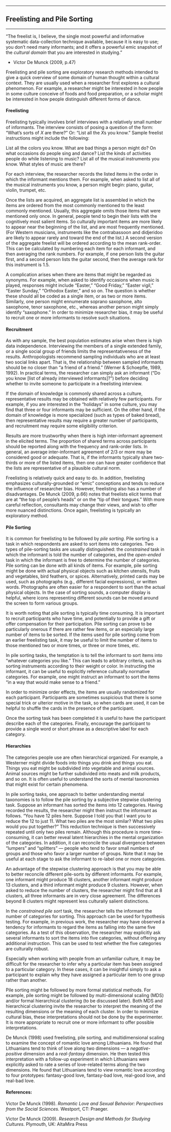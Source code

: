 


------------------------------------------------------------------------

## Freelisting and Pile Sorting

------------------------------------------------------------------------



"The freelist is, I believe, the single most powerful and
informative systematic data-collection technique available,
because it is easy to use; you don't need many informants; and it
offers a powerful emic snapshot of the *cultural domain* that you
are interested in studying."

- Victor De Munck (2009, p.47)

Freelisting and pile sorting are exploratory research methods
intended to give a quick overview of some domain of human thought
within a cultural context. They are usually used when a researcher
first explores a cultural phenomenon. For example, a researcher
might be interested in how people in some culture conceive of foods
and food preparation, or a scholar might be interested in how people
distinguish different forms of dance.

#### Freelisting

Freelisting typically involves brief interviews with a relatively
small number of informants. The interview consists of posing a
question of the form: "What's sorts of *X* are there?" Or: "List all
the *X*s you know." Sample freelist instructions might include the
following:

List all the colors you know.
What are bad things a person might do?
On what occasions do people sing and dance?
List the kinds of activities people do while listening to music?
List all of the musical instruments you know.
What styles of music are there?

For each interview, the researcher records the listed items in the
order in which the informant mentions them. For example, when asked
to list all of the musical instruments you know, a person might
begin: piano, guitar, violin, trumpet, etc.

Once the lists are acquired, an aggregate list is assembled in which
the items are ordered from the most commonly mentioned to the least
commonly mentioned. Usually, this aggregate omits those items that
were mentioned only once. In general, people tend to begin their
lists with the cognitively most salient items. So culturally
important items are more likely to appear near the beginning of the
list, and are most frequently mentioned. (For Western musicians,
instruments like the contrabassoon and didjeridoo are likely to
appear rarely and toward the end of the list.) A second version of
the aggregate freelist will be ordered according to the mean
rank-order. This can be calculated by numbering each item for each
informant, and then averaging the rank numbers. For example, if one
person lists the guitar first, and a second person lists the guitar
second, then the average rank for this instrument is 1.5.

A complication arises when there are items that might be regarded as
synonyms. For example, when asked to identify occasions when music
is played, responses might include "Easter," "Good Friday," "Easter
vigil," "Easter Sunday," "Orthodox Easter," and so on. The question
is whether these should all be coded as a single item, or as two or
more items. Similarly, one person might ennumerate soprano
saxophone, alto saxophone, tenor saxophone, etc., whereas another
person might simply identify "saxophone." In order to minimize
researcher bias, it may be useful to recruit one or more informants
to resolve such situations.

#### Recruitment

As with any sample, the best population estimates arise when there
is high data independence. Interviewing the members of a single
extended family, or a single social group of friends limits the
representativeness of the results. Anthropologists recommend
sampling individuals who are at least two social links apart. That
is, the relationship between sampled informants should be no closer
than "a friend of a friend." (Werner & Schoepfle, 1989, 1992). In
practical terms, the researcher can simply ask an informant ("Do you
know [list of already interviewed informants]?") before deciding
whether to invite someone to participate in a freelisting interview.

If the domain of knowledge is commonly shared across a culture,
representative results may be obtained with relatively few
participants. For example, if you are interested in the "holidays"
in some culture, you may find that three or four informants may be
sufficient. On the other hand, if the domain of knowledge is more
specialized (such as types of baked bread), then representative
results may require a greater number of participants, and
recruitment may require some eligibility criterion.

Results are more trustworthy when there is high inter-informant
agreement in the elicited terms. The proportion of shared terms
across participants should be reported along with the frequency and
rank-order lists. In general, an average inter-informant agreement
of 2/3 or more may be considered good or adequate. That is, if the
informants typically share two-thirds or more of the listed items,
then one can have greater confidence that the lists are
representative of a plausible cultural norm.

Freelisting is relatively quick and easy to do. In addition,
freelisting emphasizes culturally-grounded or "emic" conceptions and
tends to reduce the influence of researcher bias. However,
freelisting also has a number of disadvantages. De Munck (2009,
p.66) notes that freelists elicit terms that are at "the top of
people's heads" or on the "tip of their tongues." With more careful
reflection, consultants may change their views, and wish to offer
more nuanced distinctions. Once again, freelisting is typically an
exploratory method.

#### Pile Sorting

It is common for freelisting to be followed by *pile sorting.* Pile
sorting is a task in which respondents are asked to sort items into
categories. Two types of pile-sorting tasks are usually
distinguished: the *constrained* task in which the informant is told
the number of categories, and the *open-ended* task in which the
informant is free to determine the number of categories. Pile
sorting can be done with all kinds of items. For example, pile
sorting might be done with actual physical objects such as kitchen
utensils, fruits and vegetables, bird feathers, or spices.
Alternatively, printed cards may be used, such as photographs (e.g.,
different facial expressions), or written words. Photographs are
often easier for a respondent to sort than the actual physical
objects. In the case of sorting sounds, a computer display is
helpful, where icons representing different sounds can be moved
around the screen to form various groups.

It is worth noting that pile sorting is typically time consuming. It
is important to recruit participants who have time, and potentially
to provide a gift or offer compensation for their participation.
Pile sorting can prove to be particularly onerous if there are
rather few items, or an especially large number of items to be
sorted. If the items used for pile sorting come from an earlier
freelisting task, it may be useful to limit the number of items to
those mentioned two or more times, or three or more times, etc.

In pile sorting tasks, the temptation is to tell the informant to
sort items into "whatever categories you like." This can leads to
arbitrary criteria, such as sorting instruments according to their
weight or color. In instructing the informant, it can be useful to
explicitly reference culturally normative categories. For example,
one might instruct an informant to sort the items "in a way that
would make sense to a friend."

In order to minimize order effects, the items are usually randomized
for each participant. Participants are sometimes suspicious that
there is some special trick or ulterior motive in the task, so when
cards are used, it can be helpful to shuffle the cards in the
presence of the participant.

Once the sorting task has been completed it is useful to have the
participant describe each of the categories. Finally, encourage the
participant to provide a single word or short phrase as a
descriptive label for each category.

#### Hierarchies

The categories people use are often hierarchical organized. For
example, a Westerner might divide foods into things you drink and
things you eat. Things you eat might be subdivided into vegetable
and animal sources. Animal sources might be further subdivided into
meats and milk products, and so on. It is often useful to understand
the sorts of mental taxonomies that might exist for certain
phenomena.

In pile sorting tasks, one approach to better understanding mental
taxonomies is to follow the pile sorting by a subjective stepwise
clustering task. Suppose an informant has sorted the items into 12
categories. Having recorded the results, the researcher might then
instruct the informant as follows. "You have 12 piles here. Suppose
I told you that I want you to reduce the 12 to just 11. What two
piles are the most similar? What two piles would you put together?"
This reduction technique is then successively repeated until only
two piles remain. Although this procedure is more time-consuming, it
can better reveal latent hierarchies in the mental organization of
the categories. In addition, it can reconcile the usual divergence
between "lumpers" and "splitters" --- people who tend to favor small
numbers of groups and those who favor a larger number of groups.
Note that it may be useful at each stage to ask the informant to
re-label one or more categories.

An advantage of the stepwise clustering approach is that you may be
able to better reconcile different pile-sorts by different
informants. For example, one informant might produce 18 clusters,
another informant might produce 13 clusters, and a third informant
might produce 9 clusters. However, when asked to reduce the number
of clusters, the researcher might find that at 8 clusters, all three
informants are in very close agreement. The differences beyond 8
clusters might represent less culturally salient distinctions.

In the *constrained pile sort* task, the researcher tells the
informant the number of categories for sorting. This approach can be
used for hypothesis testing. For example, in previous work, the
researcher may have observed a tendency for informants to regard the
items as falling into the same five categories. As a test of this
observation, the researcher may explicitly ask several informants to
sort the items into five categories, without offering any additional
instruction. This can be used to test whether the five categories
are culturally robust.

Especially when working with people from an unfamiliar culture, it
may be difficult for the researcher to infer why a particular item
has been assigned to a particular category. In these cases, it can
be insightful simply to ask a participant to explain why they have
assigned a particular item to one group rather than another.

Pile sorting might be followed by more formal statistical methods.
For example, pile sorting might be followed by multi-dimensional
scaling (MDS) and/or formal hierarchical clustering (to be discussed
later). Both MDS and hierarchical clustering invite the researcher
to interpret the meaning of the resulting dimensions or the meaning
of each cluster. In order to minimize cultural bias, these
interpretations should not be done by the experimenter. It is more
appropriate to recruit one or more informant to offer possible
interpretations.

De Munck (1998) used freelisting, pile sorting, and multidimensional
scaling to examine the concept of romantic love among Lithuanians.
He found that Lithuanians tend to think of love along two dimensions
--- a *negative-positive* dimension and a *real-fantasy* dimension.
He then tested this interpretation with a follow-up experiment in
which Lithuanians were explicitly asked to rate a series of
love-related terms along the two dimensions. He found that
Lithuanians tend to view romantic love according to four prototypes:
fantasy-good love, fantasy-bad love, real-good love, and real-bad
love.

#### References:

Victor De Munck (1998). *Romantic Love and Sexual Behavior:
Perspectives from the Social Sciences.* Westport, CT: Praeger.

Victor De Munck (2009). *Research Design and Methods for Studying
Cultures.* Plymouth, UK: AltaMira Press




